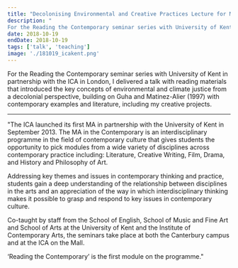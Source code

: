 ```yaml
---
title: "Decolonising Environmental and Creative Practices Lecture for MA in the Contemporary with University of Kent at the ICA"
description: "
For the Reading the Contemporary seminar series with University of Kent in partnership with the ICA in London, I delivered a talk with reading materials that introduced the key concepts of environmental and climate justice from a decolonial perspective, building on Guha and Matinez-Alier (1997) with contemporary examples and literature, including my creative projects. "
date: 2018-10-19
endDate: 2018-10-19
tags: ['talk', 'teaching']
image: './181019_icakent.png'
---
```


For the Reading the Contemporary seminar series with University of Kent in partnership with the ICA in London, I delivered a talk with reading materials that introduced the key concepts of environmental and climate justice from a decolonial perspective, building on Guha and Matinez-Alier (1997) with contemporary examples and literature, including my creative projects. 

--- 
"The ICA launched its first MA in partnership with the University of Kent in September 2013. The MA in the Contemporary is an interdisciplinary programme in the field of contemporary culture that gives students the opportunity to pick modules from a wide variety of disciplines across contemporary practice including: Literature, Creative Writing, Film, Drama, and History and Philosophy of Art.

Addressing key themes and issues in contemporary thinking and practice, students gain a deep understanding of the relationship between disciplines in the arts and an appreciation of the way in which interdisciplinary thinking makes it possible to grasp and respond to key issues in contemporary culture.

Co-taught by staff from the School of English, School of Music and Fine Art and School of Arts at the University of Kent and the Institute of Contemporary Arts, the seminars take place at both the Canterbury campus and at the ICA on the Mall.

‘Reading the Contemporary’ is the first module on the programme."
